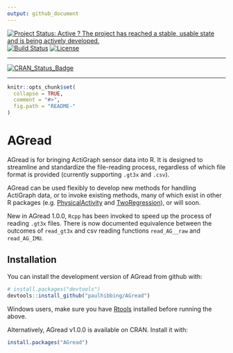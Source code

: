 ```yaml
---
output: github_document
---
```

[![Project Status: Active ? The project has reached a stable, usable state and is being actively developed.](http://www.repostatus.org/badges/latest/active.svg)](http://www.repostatus.org/#active)
[![Build Status](https://travis-ci.org/paulhibbing/AGread.svg?branch=master)](https://travis-ci.org/paulhibbing/AGread)
[![License](https://img.shields.io/badge/licence-MIT-blue.svg)](https://opensource.org/licenses/MIT)
 
---
 
[![CRAN_Status_Badge](http://www.r-pkg.org/badges/version/AGread)](https://cran.r-project.org/package=AGread)

---
 
<!-- README.md is generated from README.Rmd. Please edit that file -->

```r
knitr::opts_chunk$set(
  collapse = TRUE,
  comment = "#>",
  fig.path = "README-"
)
```

# AGread

AGread is for bringing ActiGraph sensor data into R. It is designed to streamline and standardize the file-reading process, regardless of which file format is provided (currently supporting `.gt3x` and `.csv`).

AGread can be used flexibly to develop new methods for handling ActiGraph data, or to invoke existing methods, many of which exist in other R packages (e.g. [PhysicalActivity](https://cran.r-project.org/package=PhysicalActivity) and [TwoRegression](https://cran.r-project.org/package=TwoRegression)), or will soon.

New in AGread 1.0.0, `Rcpp` has been invoked to speed up the process of reading `.gt3x` files. There is now documented equivalence between the outcomes of `read_gt3x` and csv reading functions `read_AG__raw` and `read_AG_IMU`.

## Installation

You can install the development version of AGread from github with:

```r
# install.packages("devtools")
devtools::install_github("paulhibbing/AGread")
```

Windows users, make sure you have [Rtools](https://cran.r-project.org/bin/windows/Rtools/) installed before running the above.

Alternatively, AGread v1.0.0 is available on CRAN. Install it with:

```r
install.packages("AGread")
```
